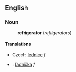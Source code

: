 ==English==
===Noun===
:'''refrigerator''' (''refrigerators'')
====Translations====
*Czech: [[lednice]] ''f''
*{{sk}}: [[ľadnička]] ''f''